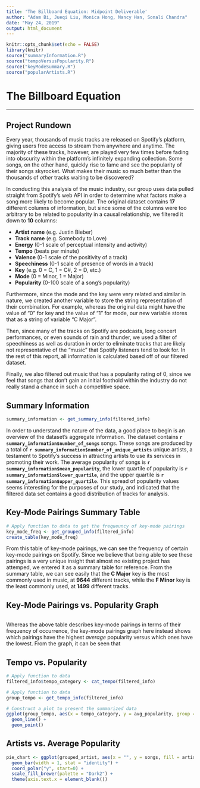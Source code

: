 ```yaml
---
title: 'The Billboard Equation: Midpoint Deliverable'
author: "Adam Bi, Jueqi Liu, Monica Hong, Nancy Han, Sonali Chandra"
date: "May 24, 2019"
output: html_document
---
```


```r
knitr::opts_chunk$set(echo = FALSE)
library(knitr)
source("summaryInformation.R")
source("tempoVersusPopularity.R")
source("keyModeSummary.R")
source("popularArtists.R")
```  

# The Billboard Equation
_________________

## Project Rundown 

Every year, thousands of music tracks are released on Spotify's platform, giving users free access to stream them anywhere and anytime. The majority of these tracks, however, are played very few times before fading into obscurity within the platform's infinitely expanding collection. Some songs, on the other hand, quickly rise to fame and see the popularity of their songs skyrocket. What makes their music so much better than the thousands of _other_ tracks waiting to be discovered?

In conducting this analysis of the music industry, our group uses data pulled straight from Spotify's web API in order to determine what factors make a song more likely to become popular. The original dataset contains **17** different columns of information, but since some of the columns were too arbitrary to be related to popularity in a causal relationship, we filtered it down to **10** columns:  
  
- **Artist name** (e.g. Justin Bieber)  
- **Track name** (e.g. Somebody to Love)  
- **Energy** (0-1 scale of perceptual intensity and activity)  
- **Tempo** (beats per minute)  
- **Valence** (0-1 scale of the positivity of a track)  
- **Speechiness** (0-1 scale of presence of words in a track)  
- **Key** (e.g. 0 = C, 1 = C#, 2 = D, etc.)  
- **Mode** (0 = Minor, 1 = Major)  
- **Popularity** (0-100 scale of a song's popularity)  

Furthermore, since the mode and the key were very related and similar in nature, we created another variable to store the string representation of their combination. For example, whereas the original data might have the value of "0" for key and the value of "1" for mode, our new variable stores that as a string of variable "C Major". 

Then, since many of the tracks on Spotify are podcasts, long concert performances, or even sounds of rain and thunder, we used a filter of speechiness as well as duration in order to eliminate tracks that are likely not representative of the "music" that Spotify listeners tend to look for. In the rest of this report, all information is calculated based off of our filtered dataset.   

Finally, we also filtered out music that has a popularity rating of 0, since we feel that songs that don't gain an initial foothold within the industry do not really stand a chance in such a competitive space.  


## Summary Information

```r
summary_information <- get_summary_info(filtered_info)
```

In order to understand the nature of the data, a good place to begin is an overview of the dataset's aggregate information. The dataset contains **`r summary_information$number_of_songs`** songs. These songs are produced by a total of **`r summary_information$number_of_unique_artists`** unique artists, a testament to Spotify's success in attracting artists to use its services in promoting their work. The average popularity of songs is **`r summary_information$mean_popularity`**, the lower quartile of popularity is **`r summary_information$lower_quartile`**, and the upper quartile is **`r summary_information$upper_quartile`**. This spread of popularity values seems interesting for the purposes of our study, and indicated that the filtered data set contains a good distribution of tracks for analysis.


## Key-Mode Pairings Summary Table
```r
# Apply function to data to get the frequeuncy of key-mode pairings
key_mode_freq <- get_grouped_info(filtered_info)
create_table(key_mode_freq)

```  

From this table of key-mode pairings, we can see the frequency of certain key-mode pairings on Spotify. Since we believe that being able to see these pairings is a very unique insight that almost no existing project has attemped, we entered it as a summary table for reference. From the summary table, we can see easily that the **C Major** key is the most commonly used in music, at **9644** different tracks, while the **F Minor** key is the least commonly used, at **1499** different tracks.

## Key-Mode Pairings vs. Popularity Graph
```r

```  

Whereas the above table describes key-mode pairings in terms of their frequency of occurrence, the key-mode pairings graph here instead shows which pairings have the highest _average_ popularity versus which ones have the lowest. From the graph, it can be seen that 

## Tempo vs. Popularity


```r
# Apply function to data
filtered_info$tempo_category <- cat_tempo(filtered_info)

# Apply function to data
group_tempo <- get_tempo_info(filtered_info)

# Construct a plot to present the summarized data
ggplot(group_tempo, aes(x = tempo_category, y = avg_popularity, group = 1)) +
  geom_line() +
  geom_point()
```


## Artists vs. Average Popularity
```r
pie_chart <- ggplot(grouped_artist, aes(x = "", y = songs, fill = artist_name)) +
  geom_bar(width = 1, stat = "identity") +
  coord_polar("y", start=0) +
  scale_fill_brewer(palette = "Dark2") +
  theme(axis.text.x = element_blank())
```

